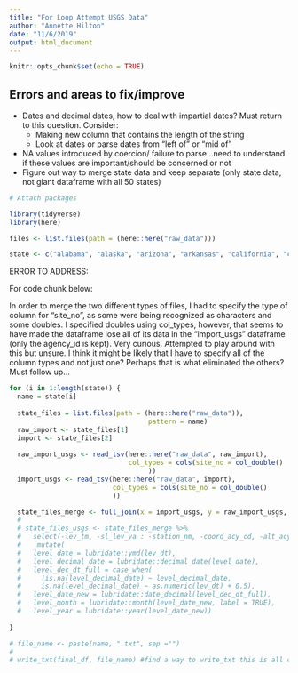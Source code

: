 ```yaml
---
title: "For Loop Attempt USGS Data"
author: "Annette Hilton"
date: "11/6/2019"
output: html_document
---
```


```r
knitr::opts_chunk$set(echo = TRUE)
```

## Errors and areas to fix/improve 

- Dates and decimal dates, how to deal with impartial dates? Must return to this question. Consider: 
  - Making new column that contains the length of the string 
  - Look at dates or parse dates from "left of" or "mid of" 
- NA values introduced by coercion/ failure to parse...need to understand if these values are important/should be concerned or not 
- Figure out way to merge state data and keep separate (only state data, not giant dataframe with all 50 states) 

```r
# Attach packages

library(tidyverse)
library(here)
```


```r
files <- list.files(path = (here::here("raw_data")))

state <- c("alabama", "alaska", "arizona", "arkansas", "california", "colorado", "connecticut", "delaware", "districtcolumbia", "florida", "georgia", "hawaii", "idaho", "illinois", "indiana", "iowa", "kansas", "kentucky", "louisiana", "maine", "maryland", "massachusetts", "michigan", "minnesota", "mississippi", "missouri", "montana", "nebraska", "nevada", "newhampshire", "newjersey", "newmexico", "newyork", "northcarolina", "northdakota", "oaklahoma", "ohio", "oregon", "pennsylvania", "puertorico", "rhodeisland", "southcarolina", "southdakota", "tennessee", "texas", "utah", "vermont", "virginia", "virginislands", "washington", "westvirginia", "wisconsin", "wyoming")
```

ERROR TO ADDRESS: 

For code chunk below: 

In order to merge the two different types of files, I had to specify the type of column for "site_no", as some were being recognized as characters and some doubles. I specified doubles using col_types, however, that seems to have made the dataframe lose all of its data in the "import_usgs" dataframe (only the agency_id is kept). Very curious. Attempted to play around with this but unsure. I think it might be likely that I have to specify all of the column types and not just one? Perhaps that is what eliminated the others? Must follow up...

```r

for (i in 1:length(state)) {
  name = state[i]
  
  state_files = list.files(path = (here::here("raw_data")), 
                                   pattern = name)
  raw_import <- state_files[1]
  import <- state_files[2]
  
  raw_import_usgs <- read_tsv(here::here("raw_data", raw_import),
                              col_types = cols(site_no = col_double()
                                   ))
  import_usgs <- read_tsv(here::here("raw_data", import),
                          col_types = cols(site_no = col_double()
                          ))

  state_files_merge <- full_join(x = import_usgs, y = raw_import_usgs, by = "site_no", copy = FALSE)
  # 
  # state_files_usgs <- state_files_merge %>%
  #   select(-lev_tm, -sl_lev_va : -station_nm, -coord_acy_cd, -alt_acy_va) %>%
  #    mutate(
  #   level_date = lubridate::ymd(lev_dt),
  #   level_decimal_date = lubridate::decimal_date(level_date),
  #   level_dec_dt_full = case_when(
  #     !is.na(level_decimal_date) ~ level_decimal_date,
  #     is.na(level_decimal_date) ~ as.numeric(lev_dt) + 0.5),
  #   level_date_new = lubridate::date_decimal(level_dec_dt_full),
  #   level_month = lubridate::month(level_date_new, label = TRUE),
  #   level_year = lubridate::year(level_date_new))
  
}

# file_name <- paste(name, ".txt", sep ="")
# 
# write_txt(final_df, file_name) #find a way to write_txt this is all commented out until you're ready to use it 
```


